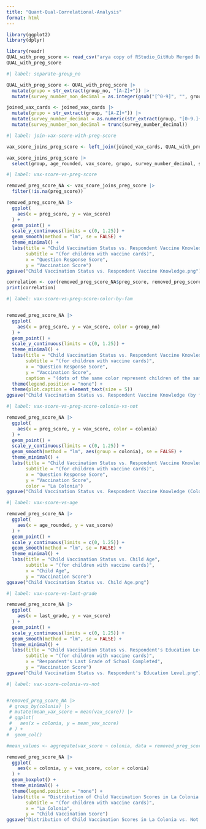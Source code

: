 ```yaml
---
title: "Quant-Qual-Correlational-Analysis"
format: html
---
```


```r
library(ggplot2)
library(dplyr)
```

```r

library(readr)
QUAL_with_preg_score <- read_csv("arya copy of RStudio_GitHub Merged Data (QUAL) - Qual (1).csv")
QUAL_with_preg_score

```

```r
#| label: separate-group_no

QUAL_with_preg_score <- QUAL_with_preg_score |>
  mutate(grupo = str_extract(group_no, "[A-Z]+")) |>
  mutate(survey_number_non_decimal = as.integer(gsub("[^0-9]", "", group_no)))

joined_vax_cards <- joined_vax_cards |>
  mutate(grupo = str_extract(group, "[A-Z]+")) |>
  mutate(survey_number_decimal = as.numeric(str_extract(group, "[0-9.]+"))) |>
  mutate(survey_number_non_decimal = trunc(survey_number_decimal))


```

```r
#| label: join-vax-score-with-preg-score

vax_score_joins_preg_score <- left_join(joined_vax_cards, QUAL_with_preg_score, by = c("grupo", "survey_number_non_decimal"))

vax_score_joins_preg_score |>
  select(group, age_rounded, vax_score, grupo, survey_number_decimal, survey_number_non_decimal, group_no, colonia, preg_score)
```

```r
#| label: vax-score-vs-preg-score

removed_preg_score_NA <- vax_score_joins_preg_score |>
  filter(!is.na(preg_score)) 

removed_preg_score_NA |>
  ggplot(
    aes(x = preg_score, y = vax_score)
  ) +
  geom_point() +
  scale_y_continuous(limits = c(0, 1.25)) +
  geom_smooth(method = "lm", se = FALSE) +
  theme_minimal() +
  labs(title = "Child Vaccination Status vs. Respondent Vaccine Knowledge",
       subtitle = "(for children with vaccine cards)",
       x = "Question Response Score",
       y = "Vaccination Score")
ggsave("Child Vaccination Status vs. Respondent Vaccine Knowledge.png")

correlation <- cor(removed_preg_score_NA$preg_score, removed_preg_score_NA$vax_score)
print(correlation)
```

```r
#| label: vax-score-vs-preg-score-color-by-fam


removed_preg_score_NA |>
  ggplot(
    aes(x = preg_score, y = vax_score, color = group_no)
  ) +
  geom_point() +
  scale_y_continuous(limits = c(0, 1.25)) +
  theme_minimal() +
  labs(title = "Child Vaccination Status vs. Respondent Vaccine Knowledge",
       subtitle = "(for children with vaccine cards)",
       x = "Question Response Score",
       y = "Vaccination Score",
       caption = "(dots of the same color represent children of the same respondent)") +
  theme(legend.position = "none") +
  theme(plot.caption = element_text(size = 5))
ggsave("Child Vaccination Status vs. Respondent Vaccine Knowledge (by family).png")

```


```r
#| label: vax-score-vs-preg-score-colonia-vs-not

removed_preg_score_NA |>
  ggplot(
    aes(x = preg_score, y = vax_score, color = colonia)
  ) +
  geom_point() +
  scale_y_continuous(limits = c(0, 1.25)) +
  geom_smooth(method = "lm", aes(group = colonia), se = FALSE) +
  theme_minimal() +
  labs(title = "Child Vaccination Status vs. Respondent Vaccine Knowledge",
       subtitle = "(for children with vaccine cards)",
       x = "Question Response Score",
       y = "Vaccination Score",
       color = "La Colonia") 
ggsave("Child Vaccination Status vs. Respondent Vaccine Knowledge (Colonia).png")
```

```r
#| label: vax-score-vs-age

removed_preg_score_NA |>
  ggplot(
    aes(x = age_rounded, y = vax_score)
  ) +
  geom_point() +
  scale_y_continuous(limits = c(0, 1.25)) +
  geom_smooth(method = "lm", se = FALSE) +
  theme_minimal() +
  labs(title = "Child Vaccination Status vs. Child Age",
       subtitle = "(for children with vaccine cards)",
       x = "Child Age",
       y = "Vaccination Score")
ggsave("Child Vaccination Status vs. Child Age.png")


```

```r
#| label: vax-score-vs-last-grade

removed_preg_score_NA |>
  ggplot(
    aes(x = last_grade, y = vax_score)
  ) +
  geom_point() +
  scale_y_continuous(limits = c(0, 1.25)) +
  geom_smooth(method = "lm", se = FALSE) +
  theme_minimal() +
  labs(title = "Child Vaccination Status vs. Respondent's Education Level",
       subtitle = "(for children with vaccine cards)",
       x = "Respondent's Last Grade of School Completed",
       y = "Vaccination Score")
ggsave("Child Vaccination Status vs. Respondent's Education Level.png")

```

```r
#| label: vax-score-colonia-vs-not


#removed_preg_score_NA |>
 # group_by(colonia) |>
 # mutate(mean_vax_score = mean(vax_score)) |>
 # ggplot(
 #   aes(x = colonia, y = mean_vax_score)
 # ) +
#  geom_col()

#mean_values <- aggregate(vax_score ~ colonia, data = removed_preg_score_NA, FUN = mean)

removed_preg_score_NA |>
  ggplot(
    aes(x = colonia, y = vax_score, color = colonia)
  ) +
  geom_boxplot() +
  theme_minimal() +
  theme(legend.position = "none") +
  labs(title = "Distribution of Child Vaccination Scores in La Colonia vs. Not",
       subtitle = "(for children with vaccine cards)",
       x = "La Colonia",
       y = "Child Vaccination Score") 
ggsave("Distribution of Child Vaccination Scores in La Colonia vs. Not.png")
```



